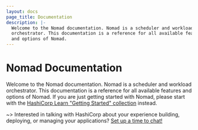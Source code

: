 ```yaml
---
layout: docs
page_title: Documentation
description: |-
  Welcome to the Nomad documentation. Nomad is a scheduler and workload
  orchestrator. This documentation is a reference for all available features
  and options of Nomad.
---
```


# Nomad Documentation

Welcome to the Nomad documentation. Nomad is a scheduler and workload
orchestrator. This documentation is a reference for all
available features and options of Nomad. If you are just getting started with
Nomad, please start with the [HashiCorp Learn "Getting Started" collection][gs]
instead.

~> Interested in talking with HashiCorp about your experience building, deploying,
or managing your applications? [Set up a time to chat!](https://forms.gle/2tAmxJbyPbcL2nRW9)

[gs]: /nomad/tutorials/get-started
